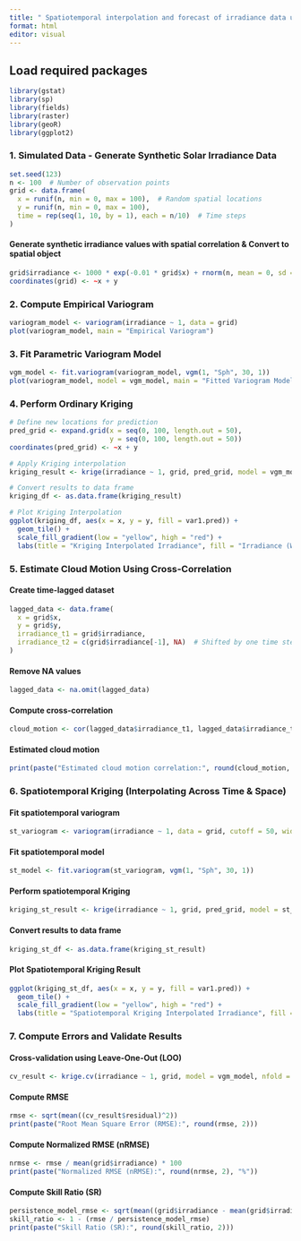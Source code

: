 ---
title: " Spatiotemporal interpolation and forecast of irradiance data using Kriging"
format: html
editor: visual
---

## Load required packages

```{r, warning=FALSE}
library(gstat)
library(sp)
library(fields)
library(raster)
library(geoR)
library(ggplot2)
```

### 1. Simulated Data - Generate Synthetic Solar Irradiance Data

```{r}
set.seed(123)
n <- 100  # Number of observation points
grid <- data.frame(
  x = runif(n, min = 0, max = 100),  # Random spatial locations
  y = runif(n, min = 0, max = 100),
  time = rep(seq(1, 10, by = 1), each = n/10)  # Time steps
)
```

#### Generate synthetic irradiance values with spatial correlation & Convert to spatial object

```{r}
grid$irradiance <- 1000 * exp(-0.01 * grid$x) + rnorm(n, mean = 0, sd = 50)
coordinates(grid) <- ~x + y
```

### 2. Compute Empirical Variogram

```{r}
variogram_model <- variogram(irradiance ~ 1, data = grid)
plot(variogram_model, main = "Empirical Variogram")
```

### 3. Fit Parametric Variogram Model

```{r}
vgm_model <- fit.variogram(variogram_model, vgm(1, "Sph", 30, 1))
plot(variogram_model, model = vgm_model, main = "Fitted Variogram Model")
```

### 4. Perform Ordinary Kriging

```{r}
# Define new locations for prediction
pred_grid <- expand.grid(x = seq(0, 100, length.out = 50), 
                         y = seq(0, 100, length.out = 50))
coordinates(pred_grid) <- ~x + y

# Apply Kriging interpolation
kriging_result <- krige(irradiance ~ 1, grid, pred_grid, model = vgm_model)

# Convert results to data frame
kriging_df <- as.data.frame(kriging_result)

# Plot Kriging Interpolation
ggplot(kriging_df, aes(x = x, y = y, fill = var1.pred)) +
  geom_tile() +
  scale_fill_gradient(low = "yellow", high = "red") +
  labs(title = "Kriging Interpolated Irradiance", fill = "Irradiance (W/m²)")
```

### 5. Estimate Cloud Motion Using Cross-Correlation
#### Create time-lagged dataset
```{r}
lagged_data <- data.frame(
  x = grid$x,
  y = grid$y,
  irradiance_t1 = grid$irradiance,
  irradiance_t2 = c(grid$irradiance[-1], NA)  # Shifted by one time step
)

```
#### Remove NA values
```{r}
lagged_data <- na.omit(lagged_data)
```
#### Compute cross-correlation
```{r}
cloud_motion <- cor(lagged_data$irradiance_t1, lagged_data$irradiance_t2)
```
#### Estimated cloud motion
```{r}
print(paste("Estimated cloud motion correlation:", round(cloud_motion, 3)))
```

### 6. Spatiotemporal Kriging (Interpolating Across Time & Space)
#### Fit spatiotemporal variogram
```{r}
st_variogram <- variogram(irradiance ~ 1, data = grid, cutoff = 50, width = 5)
```
#### Fit spatiotemporal model
```{r}
st_model <- fit.variogram(st_variogram, vgm(1, "Sph", 30, 1))
```
#### Perform spatiotemporal Kriging
```{r}
kriging_st_result <- krige(irradiance ~ 1, grid, pred_grid, model = st_model)
```
#### Convert results to data frame
```{r}
kriging_st_df <- as.data.frame(kriging_st_result)
```
#### Plot Spatiotemporal Kriging Result
```{r}
ggplot(kriging_st_df, aes(x = x, y = y, fill = var1.pred)) +
  geom_tile() +
  scale_fill_gradient(low = "yellow", high = "red") +
  labs(title = "Spatiotemporal Kriging Interpolated Irradiance", fill = "Irradiance (W/m²)")
```

### 7. Compute Errors and Validate Results
#### Cross-validation using Leave-One-Out (LOO)
```{r}
cv_result <- krige.cv(irradiance ~ 1, grid, model = vgm_model, nfold = 10)
```
#### Compute RMSE
```{r}
rmse <- sqrt(mean((cv_result$residual)^2))
print(paste("Root Mean Square Error (RMSE):", round(rmse, 2)))
```
#### Compute Normalized RMSE (nRMSE)
```{r}
nrmse <- rmse / mean(grid$irradiance) * 100
print(paste("Normalized RMSE (nRMSE):", round(nrmse, 2), "%"))
```
#### Compute Skill Ratio (SR)
```{r}
persistence_model_rmse <- sqrt(mean((grid$irradiance - mean(grid$irradiance))^2))
skill_ratio <- 1 - (rmse / persistence_model_rmse)
print(paste("Skill Ratio (SR):", round(skill_ratio, 2)))
```

```{r}

```

```{r}

```

```{r}

```
